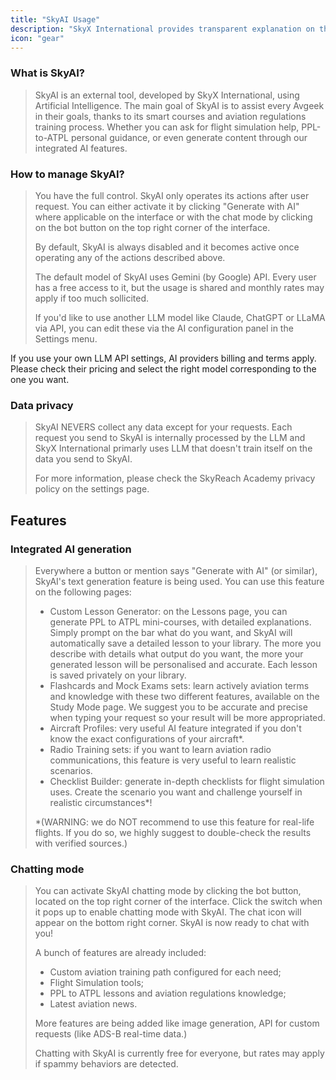 ```yaml
---
title: "SkyAI Usage"
description: "SkyX International provides transparent explanation on the integrated AI features."
icon: "gear"
---
```


### What is SkyAI?

> SkyAI is an external tool, developed by SkyX International, using Artificial Intelligence. The main goal of SkyAI is to assist every Avgeek in their goals, thanks to its smart courses and aviation regulations training process. Whether you can ask for flight simulation help, PPL-to-ATPL personal guidance, or even generate content through our integrated AI features.

### How to manage SkyAI?

> You have the full control. SkyAI only operates its actions after user request. You can either activate it by clicking "Generate with AI" where applicable on the interface or with the chat mode by clicking on the bot button on the top right corner of the interface.
>
> By default, SkyAI is always disabled and it becomes active once operating any of the actions described above.
>
> The default model of SkyAI uses Gemini (by Google) API. Every user has a free access to it, but the usage is shared and monthly rates may apply if too much sollicited.
>
> If you'd like to use another LLM model like Claude, ChatGPT or LLaMA via API, you can edit these via the AI configuration panel in the Settings menu.

<Warning>
  If you use your own LLM API settings, AI providers billing and terms apply. Please check their pricing and select the right model corresponding to the one you want.
</Warning>

### Data privacy

> SkyAI NEVERS collect any data except for your requests. Each request you send to SkyAI is internally processed by the LLM and SkyX International primarly uses LLM that doesn't train itself on the data you send to SkyAI. 
>
> For more information, please check the SkyReach Academy privacy policy on the settings page.

## Features

### Integrated AI generation

> Everywhere a button or mention says "Generate with AI" (or similar), SkyAI's text generation feature is being used. You can use this feature on the following pages:
>
> - Custom Lesson Generator: on the Lessons page, you can generate PPL to ATPL mini-courses, with detailed explanations. Simply prompt on the bar what do you want, and SkyAI will automatically save a detailed lesson to your library. The more you describe with details what output do you want, the more your generated lesson will be personalised and accurate. Each lesson is saved privately on your library.
> - Flashcards and Mock Exams sets: learn actively aviation terms and knowledge with these two different features, available on the Study Mode page. We suggest you to be accurate and precise when typing your request so your result will be more appropriated.
> - Aircraft Profiles: very useful AI feature integrated if you don't know the exact configurations of your aircraft\*. 
> - Radio Training sets: if you want to learn aviation radio communications, this feature is very useful to learn realistic scenarios.
> - Checklist Builder: generate in-depth checklists for flight simulation uses. Create the scenario you want and challenge yourself in realistic circumstances\*\!
>
> \*(WARNING: we do NOT recommend to use this feature for real-life flights. If you do so, we highly suggest to double-check the results with verified sources.)

### Chatting mode

> You can activate SkyAI chatting mode by clicking the bot button, located on the top right corner of the interface. Click the switch when it pops up to enable chatting mode with SkyAI. The chat icon will appear on the bottom right corner. SkyAI is now ready to chat with you\!
>
> A bunch of features are already included:
>
> - Custom aviation training path configured for each need;
> - Flight Simulation tools;
> - PPL to ATPL lessons and aviation regulations knowledge;
> - Latest aviation news.
>
> More features are being added like image generation, API for custom requests (like ADS-B real-time data.)
>
> Chatting with SkyAI is currently free for everyone, but rates may apply if spammy behaviors are detected.